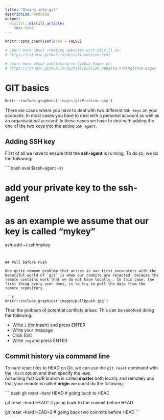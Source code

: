 ```yaml
---
title: "Diving into git"
description: akdöald
output:
  distill::distill_article:
    toc: true
---
```


```r
knitr::opts_chunk$set(echo = FALSE)

# Learn more about creating websites with Distill at:
# https://rstudio.github.io/distill/website.html

# Learn more about publishing to GitHub Pages at:
# https://rstudio.github.io/distill/publish_website.html#github-pages

```

# GIT basics

```r
knitr::include_graphics('images/gitProblems.png')
```

There are cases where you have to deal with two different `SSH keys` on your accounts. In most cases you have to deal with a personal account as well as an organisational account. In these cases we have to deal with adding the one of the two keys into the active `SSH agent`.


## Adding SSH key

First of all we have to ensure that the **ssh-agent** is running. To do so, we do the following:

````bash
eval $(ssh-agent  -s)

# add your private key to the ssh-agent
# as an example we assume that our key is called "mykey"

ssh-add ~/.ssh/mykey
```


## Pull before Push

One quite common problem that arises in our first encounters with the beautiful world of `git` is when our commits are rejected _because the remote contains work that we do not have locally_. In this case, the first thing every user does, is to try to pull the data from the remote repository.

```r
knitr::include_graphics('images/pullBpush.jpg')
```

Then the problem of potential conflicts arises. This can be resolved doing the following:

- Write `i` (for insert) and press ENTER
- Write your message
- Click ESC
- Write `:wq` and press ENTER


## Commit history via command line

To hard reset files to HEAD on Git, we can use the `git reset` command with the `-hard` option and then specify the `HEAD`.  
Assuming that OUR branch is called **master** both locally and remotely and that your remote is called **origin** we could do the following:


````bash

git reset --hard HEAD # going back to HEAD

git reset --hard HEAD^ # going back to the commit before HEAD

git reset --hard HEAD~2 # going back two commits before HEAD
```




